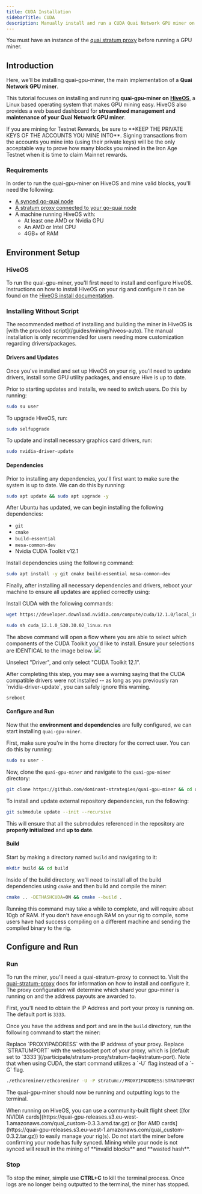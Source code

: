 ```yaml
---
title: CUDA Installation
sidebarTitle: CUDA
description: Manually install and run a CUDA Quai Network GPU miner on HiveOS.
---
```


<Warning>You must have an instance of the [quai stratum proxy](/guides/client/stratum) before running a GPU miner.</Warning>

## Introduction

Here, we'll be installing quai-gpu-miner, the main implementation of a **Quai Network GPU miner**.

This tutorial focuses on installing and running **quai-gpu-miner on** [**HiveOS**](https://hiveon.com/os/), a Linux based operating system that makes GPU mining easy. HiveOS also provides a web based dashboard for **streamlined management and maintenance of your Quai Network GPU miner**.

<Warning>
	If you are mining for Testnet Rewards, be sure to **KEEP THE PRIVATE KEYS OF THE ACCOUNTS YOU MINE INTO**. Signing transactions from the
	accounts you mine into (using their private keys) will be the only acceptable way to prove how many blocks you mined in the Iron Age
	Testnet when it is time to claim Mainnet rewards.
</Warning>

### Requirements

In order to run the quai-gpu-miner on HiveOS and mine valid blocks, you'll need the following:

- [A synced go-quai node](/guides/client/node)
- [A stratum proxy connected to your go-quai node](/guides/client/stratum)
- A machine running HiveOS with:
  - At least one AMD or Nvidia GPU
  - An AMD or Intel CPU
  - 4GB+ of RAM

## Environment Setup

### HiveOS

To run the quai-gpu-miner, you'll first need to install and configure HiveOS. Instructions on how to install HiveOS on your rig and configure it can be found on the [HiveOS install documentation](https://hiveon.com/install/).

### Installing Without Script

<Note>
	The recommended method of installing and building the miner in HiveOS is [with the provided
	script](/guides/mining/hiveos-auto). The manual installation is only recommended for users needing more customization
	regarding drivers/packages.
</Note>

#### Drivers and Updates

Once you've installed and set up HiveOS on your rig, you'll need to update drivers, install some GPU utility packages, and ensure Hive is up to date.

Prior to starting updates and installs, we need to switch users. Do this by running:

```bash
sudo su user
```

To upgrade HiveOS, run:

```bash
sudo selfupgrade
```

To update and install necessary graphics card drivers, run:

```bash
sudo nvidia-driver-update
```

#### Dependencies

Prior to installing any dependencies, you'll first want to make sure the system is up to date. We can do this by running:

```bash
sudo apt update && sudo apt upgrade -y
```

After Ubuntu has updated, we can begin installing the following dependencies:

- `git`
- `cmake`
- `build-essential`
- `mesa-common-dev`
- Nvidia CUDA Toolkit v12.1

Install dependencies using the following command:

```bash
sudo apt install -y git cmake build-essential mesa-common-dev
```

Finally, after installing all necessary dependencies and drivers, reboot your machine to ensure all updates are applied correctly using:

Install CUDA with the following commands:

```bash
wget https://developer.download.nvidia.com/compute/cuda/12.1.0/local_installers/cuda_12.1.0_530.30.02_linux.run
```

```bash
sudo sh cuda_12.1.0_530.30.02_linux.run
```

<Warning>
	The above command will open a flow where you are able to select which components of the CUDA Toolkit you'd like to install. Ensure your
	selections are IDENTICAL to the image below.
</Warning>

<Frame>
	<img src='/images/CUDAINSTALLEROPTIONS.jpeg' />
</Frame>

Unselect "Driver", and only select "CUDA Toolkit 12.1".

<Note>
	After completing this step, you may see a warning saying that the CUDA compatible drivers were not installed -- as long as you previously
	ran `nvidia-driver-update`, you can safely ignore this warning.
</Note>

```bash
sreboot
```

#### Configure and Run

Now that the **environment and dependencies** are fully configured, we can start installing `quai-gpu-miner`.

First, make sure you're in the home directory for the correct user. You can do this by running:

```bash
sudo su user -
```

Now, clone the `quai-gpu-miner` and navigate to the `quai-gpu-miner` directory:

```bash
git clone https://github.com/dominant-strategies/quai-gpu-miner && cd quai-gpu-miner
```

To install and update external repository dependencies, run the following:

```bash
git submodule update --init --recursive
```

This will ensure that all the submodules referenced in the repository are **properly initialized** and **up to date**.

#### Build

Start by making a directory named `build` and navigating to it:

```bash
mkdir build && cd build
```

Inside of the build directory, we'll need to install all of the build dependencies using `cmake` and then build and compile the miner:

```bash
cmake .. -DETHASHCUDA=ON && cmake --build .
```

<Warning>
	Running this command may take a while to complete, and will require about 10gb of RAM. If you don't have enough RAM on your rig to
	compile, some users have had success compiling on a different machine and sending the compiled binary to the rig.
</Warning>

## Configure and Run

### Run

To run the miner, you'll need a quai-stratum-proxy to connect to. Visit the [quai-stratum-proxy](/guides/client/stratum) docs for information on how to install and configure it. The proxy configuration will determine which shard your gpu-miner is running on and the address payouts are awarded to.

First, you'll need to obtain the IP Address and port your proxy is running on. The default port is `3333`.

Once you have the address and port and are in the `build` directory, run the following command to start the miner:

<Note>
	Replace `PROXYIPADDRESS` with the IP address of your proxy. Replace `STRATUMPORT` with the websocket port of your proxy, which is [default
	set to `3333`](/participate/stratum-proxy/stratum-faq#stratum-port). Note that when using CUDA, the start command utilizes a `-U` flag
	instead of a `-G` flag.
</Note>

```bash
./ethcoreminer/ethcoreminer -U -P stratum://PROXYIPADDRESS:STRATUMPORT
```

The quai-gpu-miner should now be running and outputting logs to the terminal.

<Note>
	When running on HiveOS, you can use a community-built flight sheet ([for NVIDIA
	cards](https://quai-gpu-releases.s3.eu-west-1.amazonaws.com/quai_custom-0.3.3.amd.tar.gz) or [for AMD
	cards](https://quai-gpu-releases.s3.eu-west-1.amazonaws.com/quai_custom-0.3.2.tar.gz)) to easily manage your rig(s).
</Note>

<Warning>
	Do not start the miner before confirming your node has fully synced. Mining while your
	node is not synced will result in the mining of **invalid blocks** and **wasted hash**.
</Warning>

### Stop

To stop the miner, simple use **CTRL+C** to kill the terminal process. Once logs are no longer being outputted to the terminal, the miner has stopped.
